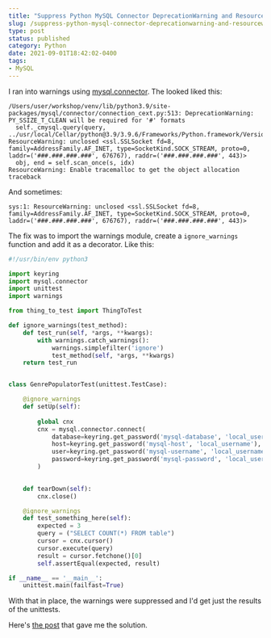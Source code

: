 ```yaml
---
title: "Suppress Python MySQL Connector DeprecationWarning and ResourceWarnings In Unittests"
slug: /suppress-python-mysql-connector-deprecationwarning-and-resourcewarnings-in-unittests
type: post
status: published
category: Python
date: 2021-09-01T18:42:02-0400
tags:
- MySQL
---
```


I ran into warnings using [mysql.connector](https://dev.mysql.com/doc/connector-python/en/). The looked liked this:

```
/Users/user/workshop/venv/lib/python3.9/site-packages/mysql/connector/connection_cext.py:513: DeprecationWarning: PY_SSIZE_T_CLEAN will be required for '#' formats
  self._cmysql.query(query,
../usr/local/Cellar/python@3.9/3.9.6/Frameworks/Python.framework/Versions/3.9/lib/python3.9/json/decoder.py:353: ResourceWarning: unclosed <ssl.SSLSocket fd=8, family=AddressFamily.AF_INET, type=SocketKind.SOCK_STREAM, proto=0, laddr=('###.###.###.###', 676767), raddr=('###.###.###.###', 443)>
  obj, end = self.scan_once(s, idx)
ResourceWarning: Enable tracemalloc to get the object allocation traceback
```

And sometimes:

```
sys:1: ResourceWarning: unclosed <ssl.SSLSocket fd=8, family=AddressFamily.AF_INET, type=SocketKind.SOCK_STREAM, proto=0, laddr=('###.###.###.###', 676767), raddr=('###.###.###.###', 443)>
```

The fix was to import the warnings module, create a `ignore_warnings` function and add it as a decorator. Like this:


```python
#!/usr/bin/env python3

import keyring
import mysql.connector
import unittest
import warnings 

from thing_to_test import ThingToTest 

def ignore_warnings(test_method):
    def test_run(self, *args, **kwargs):
        with warnings.catch_warnings():
            warnings.simplefilter('ignore')
            test_method(self, *args, **kwargs)
    return test_run


class GenrePopulatorTest(unittest.TestCase):

    @ignore_warnings
    def setUp(self):
 
        global cnx
        cnx = mysql.connector.connect(
            database=keyring.get_password('mysql-database', 'local_username'),
            host=keyring.get_password('mysql-host', 'local_username'),
            user=keyring.get_password('mysql-username', 'local_username'),
            password=keyring.get_password('mysql-password', 'local_username')
        )

        
    def tearDown(self):
        cnx.close()

    @ignore_warnings
    def test_something_here(self):
        expected = 3
        query = ("SELECT COUNT(*) FROM table")
        cursor = cnx.cursor()
        cursor.execute(query)
        result = cursor.fetchone()[0]
        self.assertEqual(expected, result)

if __name__ == '__main__':
    unittest.main(failfast=True)
```

With that in place, the warnings were suppressed and I'd get just the results of the unittests. 

Here's [the post](https://www.neuraldump.net/2017/06/how-to-suppress-python-unittest-warnings/) that gave me the solution. 





